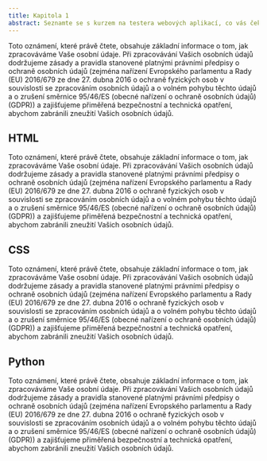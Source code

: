 ```yaml
---
title: Kapitola 1
abstract: Seznamte se s kurzem na testera webových aplikací, co vás čeká a co budete na konci umět.
---
```


Toto oznámení, které právě čtete, obsahuje základní informace o tom, jak zpracováváme Vaše osobní údaje. Při zpracovávání Vašich osobních údajů dodržujeme zásady a pravidla stanovené platnými právními předpisy o ochraně osobních údajů (zejména nařízení Evropského parlamentu a Rady (EU) 2016/679 ze dne 27. dubna 2016 o ochraně fyzických osob v souvislosti se zpracováním osobních údajů a o volném pohybu těchto údajů a o zrušení směrnice 95/46/ES (obecné nařízení o ochraně osobních údajů) (GDPR)) a zajišťujeme přiměřená bezpečnostní a technická opatření, abychom zabránili zneužití Vašich osobních údajů.

## HTML

Toto oznámení, které právě čtete, obsahuje základní informace o tom, jak zpracováváme Vaše osobní údaje. Při zpracovávání Vašich osobních údajů dodržujeme zásady a pravidla stanovené platnými právními předpisy o ochraně osobních údajů (zejména nařízení Evropského parlamentu a Rady (EU) 2016/679 ze dne 27. dubna 2016 o ochraně fyzických osob v souvislosti se zpracováním osobních údajů a o volném pohybu těchto údajů a o zrušení směrnice 95/46/ES (obecné nařízení o ochraně osobních údajů) (GDPR)) a zajišťujeme přiměřená bezpečnostní a technická opatření, abychom zabránili zneužití Vašich osobních údajů.

## CSS

Toto oznámení, které právě čtete, obsahuje základní informace o tom, jak zpracováváme Vaše osobní údaje. Při zpracovávání Vašich osobních údajů dodržujeme zásady a pravidla stanovené platnými právními předpisy o ochraně osobních údajů (zejména nařízení Evropského parlamentu a Rady (EU) 2016/679 ze dne 27. dubna 2016 o ochraně fyzických osob v souvislosti se zpracováním osobních údajů a o volném pohybu těchto údajů a o zrušení směrnice 95/46/ES (obecné nařízení o ochraně osobních údajů) (GDPR)) a zajišťujeme přiměřená bezpečnostní a technická opatření, abychom zabránili zneužití Vašich osobních údajů.

## Python

Toto oznámení, které právě čtete, obsahuje základní informace o tom, jak zpracováváme Vaše osobní údaje. Při zpracovávání Vašich osobních údajů dodržujeme zásady a pravidla stanovené platnými právními předpisy o ochraně osobních údajů (zejména nařízení Evropského parlamentu a Rady (EU) 2016/679 ze dne 27. dubna 2016 o ochraně fyzických osob v souvislosti se zpracováním osobních údajů a o volném pohybu těchto údajů a o zrušení směrnice 95/46/ES (obecné nařízení o ochraně osobních údajů) (GDPR)) a zajišťujeme přiměřená bezpečnostní a technická opatření, abychom zabránili zneužití Vašich osobních údajů.
